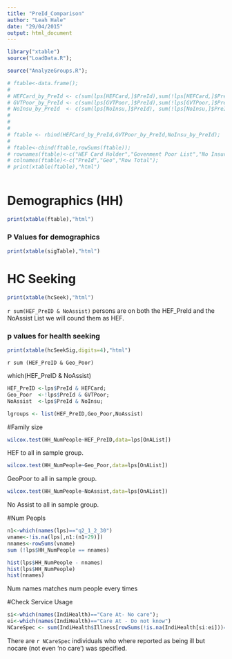 ```yaml
---
title: "PreId_Comparison"
author: "Leah Hale"
date: "29/04/2015"
output: html_document
---
```



```r

library("xtable")
source("LoadData.R");

source("AnalyzeGroups.R");

# ftable<-data.frame();
# 
# HEFCard_by_PreId <- c(sum(lps[HEFCard,]$PreId),sum(!lps[HEFCard,]$PreId));
# GVTPoor_by_PreId <- c(sum(lps[GVTPoor,]$PreId),sum(!lps[GVTPoor,]$PreId));
# NoInsu_by_PreId  <- c(sum(lps[NoInsu,]$PreId), sum(!lps[NoInsu,]$PreId));
#             
# 
# 
# ftable <- rbind(HEFCard_by_PreId,GVTPoor_by_PreId,NoInsu_by_PreId);
# 
# ftable<-cbind(ftable,rowSums(ftable));
# rownames(ftable)<-c("HEF Card Holder","Govenment Poor List","No Insurance")
# colnames(ftable)<-c("PreId","Geo","Row Total");
# print(xtable(ftable),"html")

```
```r
```
# Demographics (HH)
```r
print(xtable(ftable),"html")
```
### P Values for demographics
```r
print(xtable(sigTable),"html")
```

# HC Seeking
```r
print(xtable(hcSeek),"html")
```

```r sum(HEF_PreID & NoAssist)``` persons are on both the HEF_PreId and the NoAssist List we will cound them as HEF.

### p values for health seeking
```r
print(xtable(hcSeekSig,digits=4),"html")
```

```r sum (HEF_PreID & Geo_Poor)```

which(HEF_PreID & NoAssist)


```r
HEF_PreID <-lps$PreId & HEFCard;
Geo_Poor  <-!lps$PreId & GVTPoor;
NoAssist  <-lps$PreId & NoInsu;

lgroups <- list(HEF_PreID,Geo_Poor,NoAssist)
```

#Family size
```r
wilcox.test(HH_NumPeople~HEF_PreID,data=lps[OnAList])
``` 
HEF to all in sample group.
```r
wilcox.test(HH_NumPeople~Geo_Poor,data=lps[OnAList])
``` 
GeoPoor to all in sample group.
```r
wilcox.test(HH_NumPeople~NoAssist,data=lps[OnAList])
``` 
No Assist to all in sample group.


#Num Peopls
```r
n1<-which(names(lps)=="q2_1_2_30")
vname<-!is.na(lps[,n1:(n1+29)])
nnames<-rowSums(vname)
sum (!lps$HH_NumPeople == nnames)

hist(lps$HH_NumPeople - nnames)
hist(lps$HH_NumPeople)
hist(nnames)
```
Num names matches num people every times


#Check Service Usage 

```r
si<-which(names(IndiHealth)=="Care At- No care");
ei<-which(names(IndiHealth)=="Care At - Do not know")
NCareSpec <- sum(IndiHealth$Illness[rowSums(!is.na(IndiHealth[si:ei]))==0]==1);

```

There are ```r NCareSpec``` individuals who where reported as being ill but nocare (not even 'no care') was specified.